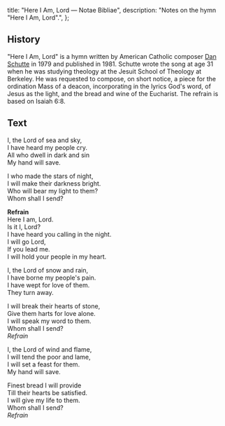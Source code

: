   title: "Here I Am, Lord — Notae Bibliae",
  description: "Notes on the hymn \"Here I Am, Lord\".",
};

<Initial text="Here I Am, Lord" />

## History

"Here I Am, Lord" is a hymn written by American Catholic composer [Dan Schutte](/liturgy/music/composers/dan-schutte) in 1979 and published in 1981. Schutte wrote the song at age 31 when he was studying theology at the Jesuit School of Theology at Berkeley. He was requested to compose, on short notice, a piece for the ordination Mass of a deacon, incorporating in the lyrics God's word, of Jesus as the light, and the bread and wine of the Eucharist. The refrain is based on Isaiah 6:8.

## Text

I, the Lord of sea and sky,<br/>
I have heard my people cry.<br/>
All who dwell in dark and sin<br/>
My hand will save.

I who made the stars of night,<br/>
I will make their darkness bright.<br/>
Who will bear my light to them?<br/>
Whom shall I send?

**Refrain**<br/>
Here I am, Lord.<br/>
Is it I, Lord?<br/>
I have heard you calling in the night.<br/>
I will go Lord,<br/>
If you lead me.<br/>
I will hold your people in my heart.

I, the Lord of snow and rain,<br/>
I have borne my people's pain.<br/>
I have wept for love of them.<br/>
They turn away.

I will break their hearts of stone,<br/>
Give them harts for love alone.<br/>
I will speak my word to them.<br/>
Whom shall I send?<br/>
*Refrain*

I, the Lord of wind and flame,<br/>
I will tend the poor and lame,<br/>
I will set a feast for them.<br/>
My hand will save.

Finest bread I will provide<br/>
Till their hearts be satisfied.<br/>
I will give my life to them.<br/>
Whom shall I send?<br/>
*Refrain*
